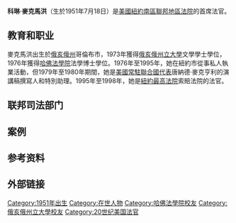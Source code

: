 {{Expand language|1=en|time=2021-04-01T13:30:21+00:00}}
{{Infobox officeholder
| honorific-prefix          =
| name                      = 科琳·麥克馬洪
| honorific-suffix          =
| image                     =
| alt                       =
| caption                   =
| office                    = [[美國紐約南區聯邦地區法院|美國紐約南區聯邦地區法院]]首席法官
| term_start                = 2016年6月1日
| term_end                  =
| predecessor               = {{link-en|洛蕾塔·普雷斯卡|Loretta A. Preska}}
| successor                 =
| office1                   = [[美國紐約南區聯邦地區法院|美國紐約南區聯邦地區法院]]法官
| term_start1               = 1998年10月22日
| term_end1                 =
| nominator1                =
| appointer1                = [[比尔·克林顿|比尔·克林顿]]
| predecessor1              = {{link-en|約翰·F·基南|John F. Keenan}}
| successor1                =
| pronunciation             =
| birth_name                =
| birth_date                = {{Birth date and age|1951|7|18}}<ref>[https://books.google.com/books?id=eun44FV64VMC&pg=PA1198 Hearings Before the Committee on the Judiciary, United States Senate, One Hundred Fifth Congress, First Session, on Confirmation of Appointees to the Federal Judiciary, Part 4]</ref>
| birth_place               = [[俄亥俄州|俄亥俄州]][[哥倫布_(俄亥俄州)|哥倫布]]
| death_date                =
| death_place               =
| death_cause               =
| resting_place             =
| resting_place_coordinates =
| citizenship               =
| nationality               =
| party                     =
| otherparty                =
| height                    =
| spouse                    =
| partner                   =
| relations                 =
| children                  =
| parents                   =
| mother                    =
| father                    =
| relatives                 =
| residence                 =
| education                 = [[俄亥俄州立大學|俄亥俄州立大學]] ([[Bachelor_of_Arts|B.A.]])<br>[[哈佛法學院|哈佛法學院]] ([[Juris_Doctor|J.D.]])
| alma_mater                =
| occupation                =
| profession                =
| known_for                 =
| salary                    =
| net_worth                 =
| cabinet                   =
| committees                =
| portfolio                 =
| religion                  =
| awards                    =
| signature                 =
| signature_alt             =
| website                   =
<!--Embedded templates / Footnotes-->
| footnotes                 =
}}

'''科琳·麥克馬洪'''（生於1951年7月18日）是[[美國紐約南區聯邦地區法院|美國紐約南區聯邦地區法院]]的首席法官。

==教育和职业==
麥克馬洪出生於[[俄亥俄州|俄亥俄州]]哥倫布市，1973年獲得[[俄亥俄州立大學|俄亥俄州立大學]]文學學士學位，1976年獲得[[哈佛法學院|哈佛法學院]]法學博士學位。1976年至1995年，她在紐約市從事私人執業活動，但1979年至1980年期間，她是[[美國常駐聯合國代表|美國常駐聯合國代表]]唐納德·麥克亨利的演講稿撰寫人和特別助理。1995年至1998年，她是[[紐約最高法院|紐約最高法院]]索賠法院的法官。

==联邦司法部门==

==案例==

== 参考资料 ==
{{Reflist}}

==外部链接==

{{s-start}}
{{s-legal}}
{{s-bef|before={{link-en|約翰·F·基南|John F. Keenan}}}}
{{s-ttl|title={{nowrap|[[美國紐約南區聯邦地區法院|美國紐約南區聯邦地區法院]]法官}}|years=1998–至今}}
{{s-inc|rows=2}}
{{s-bef|before={{link-en|洛蕾塔·普雷斯卡|Loretta A. Preska}}}}
{{s-ttl|title={{nowrap|[[美國紐約南區聯邦地區法院|美國紐約南區聯邦地區法院]]首席法官}}|years=2016–至今}}
{{s-end}}

{{Authority control}}

{{DEFAULTSORT:McMahon, Colleen}}
[[Category:1951年出生|Category:1951年出生]]
[[Category:在世人物|Category:在世人物]]
[[Category:哈佛法學院校友|Category:哈佛法學院校友]]
[[Category:俄亥俄州立大學校友|Category:俄亥俄州立大學校友]]
[[Category:20世纪美国法官|Category:20世纪美国法官]]